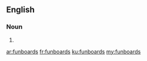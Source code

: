 ==English==

===Noun===
{{head|en|plural}}

# {{plural of|funboard|lang=en|nocat=1}}

[[ar:funboards]]
[[fr:funboards]]
[[ku:funboards]]
[[my:funboards]]